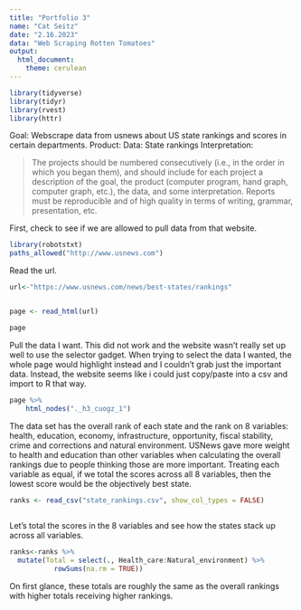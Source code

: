 ```yaml
---
title: "Portfolio 3"
name: "Cat Seitz"
date: "2.16.2023"
data: "Web Scraping Rotten Tomatoes"
output: 
  html_document: 
    theme: cerulean
---
```



```r
library(tidyverse) 
library(tidyr)
library(rvest)
library(httr)
```

Goal: Webscrape data from usnews about US state rankings and scores in certain departments. 
Product: 
Data: State rankings
Interpretation: 

> The projects should be numbered consecutively (i.e., in the order in which you began them), and should include for each project a description of the goal, the product (computer program, hand graph, computer graph, etc.), the data, and some interpretation. Reports must be reproducible and of high quality in terms of writing, grammar, presentation, etc.

First, check to see if we are allowed to pull data from that website. 

```r

library(robotstxt)
paths_allowed("http://www.usnews.com")

```
Read the url. 

```r

url<-"https://www.usnews.com/news/best-states/rankings"


page <- read_html(url)

page


```

Pull the data I want. This did not work and the website wasn't really set up well to use the selector gadget. When trying to select the data I wanted, the whole page would highlight instead and I couldn't grab just the important data. Instead, the website seems like i could just copy/paste into a csv and import to R that way. 

```r

page %>% 
    html_nodes("._h3_cuogz_1")


```

The data set has the overall rank of each state and the rank on 8 variables: health, education, economy, infrastructure, opportunity, fiscal stability, crime and corrections and natural environment. USNews gave more weight to health and education than other variables when calculating the overall rankings due to people thinking those are more important. Treating each variable as equal, if we total the scores across all 8 variables, then the lowest score would be the objectively best state.


```r

ranks <- read_csv("state_rankings.csv", show_col_types = FALSE)
  
```

Let's total the scores in the 8 variables and see how the states stack up across all variables. 

```r

ranks<-ranks %>%
  mutate(Total = select(., Health_care:Natural_environment) %>% 
           rowSums(na.rm = TRUE))
```

On first glance, these totals are roughly the same as the overall rankings with higher totals receiving higher rankings. 












